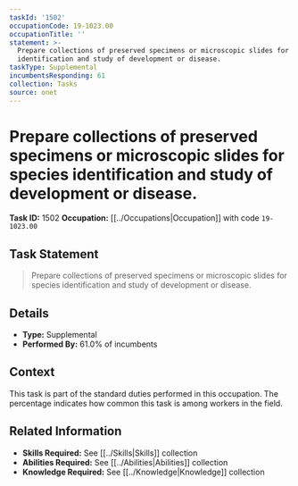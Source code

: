 ```yaml
---
taskId: '1502'
occupationCode: 19-1023.00
occupationTitle: ''
statement: >-
  Prepare collections of preserved specimens or microscopic slides for species
  identification and study of development or disease.
taskType: Supplemental
incumbentsResponding: 61
collection: Tasks
source: onet
---
```

# Prepare collections of preserved specimens or microscopic slides for species identification and study of development or disease.

**Task ID:** 1502
**Occupation:** [[../Occupations|Occupation]] with code `19-1023.00`

## Task Statement

> Prepare collections of preserved specimens or microscopic slides for species identification and study of development or disease.

## Details

- **Type:** Supplemental
- **Performed By:** 61.0% of incumbents

## Context

This task is part of the standard duties performed in this occupation. The percentage indicates how common this task is among workers in the field.

## Related Information

- **Skills Required:** See [[../Skills|Skills]] collection
- **Abilities Required:** See [[../Abilities|Abilities]] collection
- **Knowledge Required:** See [[../Knowledge|Knowledge]] collection

